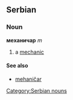 ==Serbian==
===Noun===
'''механичар''' ''m''
#a [[mechanic]]
====See also====
*[[mehaničar]]
[[Category:Serbian nouns]]